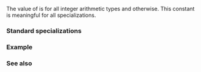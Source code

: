 {{cpp/types/numeric_limits/title|is_integer}}
{{cpp/types/numeric_limits/navbar}}
{{dcl begin}}
{{dcl rev multi
|dcl1=
static const bool is_integer;
|since2=c++11|dcl2=
static constexpr bool is_integer;
}}
{{dcl end}}

The value of {{c|std::numeric_limits&lt;T&gt;::is_integer}} is {{c|true}} for all integer arithmetic types {{tt|T}} and {{c|false}} otherwise. This constant is meaningful for all specializations.

===Standard specializations===
{{dsc begin}}
{{dsc hitem|{{tt|T}}|value of {{c|std::numeric_limits&lt;T&gt;::is_integer}}}}
{{dsc|{{c/core|/* non-specialized */}}|{{c|false}}}}
{{dsc|{{c/core|bool}}|{{c|true}}}}
{{dsc|{{c/core|char}}|{{c|true}}}}
{{dsc|{{c/core|signed char}}|{{c|true}}}}
{{dsc|{{c/core|unsigned char}}|{{c|true}}}}
{{dsc|{{c/core|wchar_t}}|{{c|true}}}}
{{dsc|{{c/core|char8_t}} {{mark since c++20}}|{{c|true}}}}
{{dsc|{{c/core|char16_t}} {{mark since c++11}}|{{c|true}}}}
{{dsc|{{c/core|char32_t}} {{mark since c++11}}|{{c|true}}}}
{{dsc|{{c/core|short}}|{{c|true}}}}
{{dsc|{{c/core|unsigned short}}|{{c|true}}}}
{{dsc|{{c/core|int}}|{{c|true}}}}
{{dsc|{{c/core|unsigned int}}|{{c|true}}}}
{{dsc|{{c/core|long}}|{{c|true}}}}
{{dsc|{{c/core|unsigned long}}|{{c|true}}}}
{{dsc|{{c/core|long long}} {{mark since c++11}}|{{c|true}}}}
{{dsc|{{c/core|unsigned long long}} {{mark since c++11}}|{{c|true}}}}
{{dsc|{{c/core|float}}|{{c|false}}}}
{{dsc|{{c/core|double}}|{{c|false}}}}
{{dsc|{{c/core|long double}}|{{c|false}}}}
{{dsc end}}

===Example===
{{example|code=
#include &lt;cstddef&gt;
#include &lt;cstdint&gt;
#include &lt;limits&gt;

static_assert
(
        std::numeric_limits&lt;bool&gt;::is_integer
    &amp;&amp;  std::numeric_limits&lt;std::size_t&gt;::is_integer
    &amp;&amp;  std::numeric_limits&lt;std::int32_t&gt;::is_integer
    &amp;&amp;  std::numeric_limits&lt;std::int64_t&gt;::is_integer
    &amp;&amp;  std::numeric_limits&lt;decltype(42)&gt;::is_integer
    &amp;&amp; !std::numeric_limits&lt;int*&gt;::is_integer
    &amp;&amp; !std::numeric_limits&lt;float&gt;::is_integer
    &amp;&amp; !std::numeric_limits&lt;double&gt;::is_integer
    &amp;&amp; !std::numeric_limits&lt;long double&gt;::is_integer
    &amp;&amp; !std::numeric_limits&lt;decltype([](){})&gt;::is_integer // P0315R4
);

int main() {}
}}

===See also===
{{dsc begin}}
{{dsc inc|cpp/types/dsc is_integral}}
{{dsc inc|cpp/types/numeric_limits/dsc is_signed}}
{{dsc inc|cpp/types/numeric_limits/dsc is_exact}}
{{dsc inc|cpp/types/numeric_limits/dsc is_bounded}}
{{dsc end}}

{{langlinks|de|es|fr|it|ja|pt|ru|zh}}